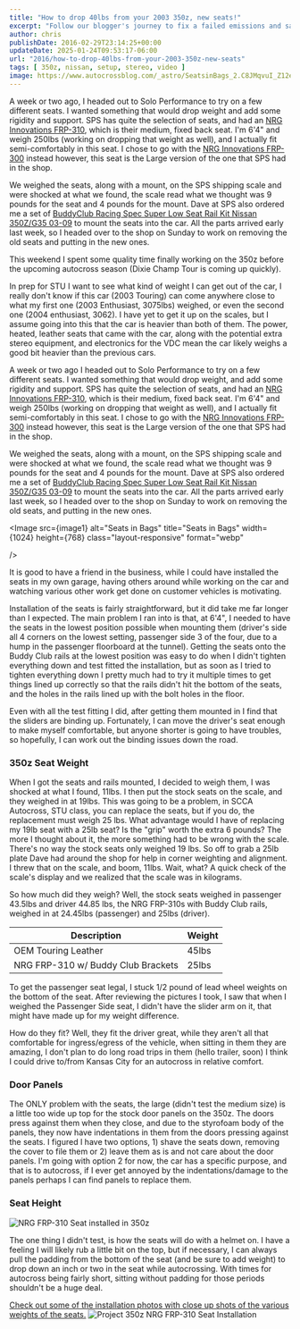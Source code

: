 ---
title: "How to drop 40lbs from your 2003 350z, new seats!"
excerpt: "Follow our blogger's journey to fix a failed emissions and safety test on his car, from finding leaks to tackling repairs and passing the retest."
author: chris
publishDate: 2016-02-29T23:14:25+00:00
updateDate: 2025-01-24T09:53:17-06:00
url: "2016/how-to-drop-40lbs-from-your-2003-350z-new-seats"
tags: [ 350z, nissan, setup, stereo, video ]
image: https://www.autocrossblog.com/_astro/SeatsinBags_2.C8JMqvuI_Z12eXt7.webp
---


A week or two ago, I headed out to Solo Performance to try on a few different seats. I wanted something that would drop weight and add some rigidity and support. SPS has quite the selection of seats, and had an [NRG Innovations FRP-310](https://soloperformance.com/collections/seats-seat-brackets-and-accessories), which is their medium, fixed back seat. I'm 6'4" and weigh 250lbs (working on dropping that weight as well), and I actually fit semi-comfortably in this seat. I chose to go with the [NRG Innovations FRP-300](https://soloperformance.com/collections/seats-seat-brackets-and-accessories) instead however, this seat is the Large version of the one that SPS had in the shop.

We weighed the seats, along with a mount, on the SPS shipping scale and were shocked at what we found, the scale read what we thought was 9 pounds for the seat and 4 pounds for the mount. Dave at SPS also ordered me a set of [BuddyClub Racing Spec Super Low Seat Rail Kit Nissan 350Z/G35 03-09](https://www.soloperformance.com//BuddyClub-Racing-Spec-Super-Low-Seat-Rail-Kit-Nissan-350ZG35-03-09_p_11496.html) to mount the seats into the car. All the parts arrived early last week, so I headed over to the shop on Sunday to work on removing the old seats and putting in the new ones.

This weekend I spent some quality time finally working on the 350z before the upcoming autocross season (Dixie Champ Tour is coming up quickly).

In prep for STU I want to see what kind of weight I can get out of the car, I really don't know if this car (2003 Touring) can come anywhere close to what my first one (2003 Enthusiast, 3075lbs) weighed, or even the second one (2004 enthusiast, 3062). I have yet to get it up on the scales, but I assume going into this that the car is heavier than both of them. The power, heated, leather seats that came with the car, along with the potential extra stereo equipment, and electronics for the VDC mean the car likely weighs a good bit heavier than the previous cars.

<YouTubeEmbed videoId="SeUIINn3O50" title="Project350z How to drop 40lbs from your 2003 350z, new seats!" publishDate="2016-02-29T23:14:25+00:00" description="How to drop 40lbs from your 2003 350z, new seats!" />

A week or two ago I headed out to Solo Performance to try on a few different seats. I wanted something that would drop weight, and add some rigidity and support. SPS has quite the selection of seats, and had an [NRG Innovations FRP-310](https://soloperformance.com/collections/seats-seat-brackets-and-accessories), which is their medium, fixed back seat. I'm 6'4" and weigh 250lbs (working on dropping that weight as well), and I actually fit semi-comfortably in this seat. I chose to go with the [NRG Innovations FRP-300](https://soloperformance.com/collections/seats-seat-brackets-and-accessories) instead however, this seat is the Large version of the one that SPS had in the shop.

We weighed the seats, along with a mount, on the SPS shipping scale and were shocked at what we found, the scale read what we thought was 9 pounds for the seat and 4 pounds for the mount. Dave at SPS also ordered me a set of [BuddyClub Racing Spec Super Low Seat Rail Kit Nissan 350Z/G35 03-09](https://soloperformance.com/collections/seats-seat-brackets-and-accessories) to mount the seats into the car. All the parts arrived early last week, so I headed over to the shop on Sunday to work on removing the old seats, and putting in the new ones.

<Image 
    src={image1} 
    alt="Seats in Bags" 
    title="Seats in Bags" 
    width={1024} 
    height={768} 
    class="layout-responsive"
    format="webp"
    
/>

It is good to have a friend in the business, while I could have installed the seats in my own garage, having others around while working on the car and watching various other work get done on customer vehicles is motivating.

Installation of the seats is fairly straightforward, but it did take me far longer than I expected. The main problem I ran into is that, at 6'4", I needed to have the seats in the lowest position possible when mounting them (driver's side all 4 corners on the lowest setting, passenger side 3 of the four, due to a hump in the passenger floorboard at the tunnel). Getting the seats onto the Buddy Club rails at the lowest position was easy to do when I didn't tighten everything down and test fitted the installation, but as soon as I tried to tighten everything down I pretty much had to try it multiple times to get things lined up correctly so that the rails didn't hit the bottom of the seats, and the holes in the rails lined up with the bolt holes in the floor.

Even with all the test fitting I did, after getting them mounted in I find that the sliders are binding up. Fortunately, I can move the driver's seat enough to make myself comfortable, but anyone shorter is going to have troubles, so hopefully, I can work out the binding issues down the road.

### 350z Seat Weight
When I got the seats and rails mounted, I decided to weigh them, I was shocked at what I found, 11lbs. I then put the stock seats on the scale, and they weighed in at 19lbs. This was going to be a problem, in SCCA Autocross, STU class, you can replace the seats, but if you do, the replacement must weigh 25 lbs. What advantage would I have of replacing my 19lb seat with a 25lb seat? Is the "grip" worth the extra 6 pounds? The more I thought about it, the more something had to be wrong with the scale. There's no way the stock seats only weighed 19 lbs. So off to grab a 25lb plate Dave had around the shop for help in corner weighting and alignment. I threw that on the scale, and boom, 11lbs. Wait, what? A quick check of the scale's display and we realized that the scale was in kilograms.

So how much did they weigh? Well, the stock seats weighed in passenger 43.5lbs and driver 44.85 lbs, the NRG FRP-310s with Buddy Club rails, weighed in at 24.45lbs (passenger) and 25lbs (driver).

| Description                    | Weight |
| ------------------------------ | ------ |
| OEM Touring Leather            | 45lbs  |
| NRG FRP-310 w/ Buddy Club Brackets | 25lbs  |

To get the passenger seat legal, I stuck 1/2 pound of lead wheel weights on the bottom of the seat. After reviewing the pictures I took, I saw that when I weighed the Passenger Side seat, I didn't have the slider arm on it, that might have made up for my weight difference.

How do they fit? Well, they fit the driver great, while they aren't all that comfortable for ingress/egress of the vehicle, when sitting in them they are amazing, I don't plan to do long road trips in them (hello trailer, soon) I think I could drive to/from Kansas City for an autocross in relative comfort.

### Door Panels
The ONLY problem with the seats, the large (didn't test the medium size) is a little too wide up top for the stock door panels on the 350z. The doors press against them when they close, and due to the styrofoam body of the panels, they now have indentations in them from the doors pressing against the seats. I figured I have two options, 1) shave the seats down, removing the cover to file them or 2) leave them as is and not care about the door panels. I'm going with option 2 for now, the car has a specific purpose, and that is to autocross, if I ever get annoyed by the indentations/damage to the panels perhaps I can find panels to replace them.

### Seat Height
<Image 
    src={image2} 
    alt="NRG FRP-310 Seat installed in 350z" 
    title="NRG FRP-310 Seat installed in 350z" 
    width={1024} 
    height={768} 
    class="layout-responsive"
    format="webp"
/>

The one thing I didn't test, is how the seats will do with a helmet on. I have a feeling I will likely rub a little bit on the top, but if necessary, I can always pull the padding from the bottom of the seat (and be sure to add weight) to drop down an inch or two in the seat while autocrossing. With times for autocross being fairly short, sitting without padding for those periods shouldn't be a huge deal.

[Check out some of the installation photos with close up shots of the various weights of the seats.](https://www.flickr.com/photos/chammond/albums/72157664702657730)
![Project 350z NRG FRP-310 Seat Installation](https://farm2.staticflickr.com/1674/25027042309_6251a7a052_q.jpg)

